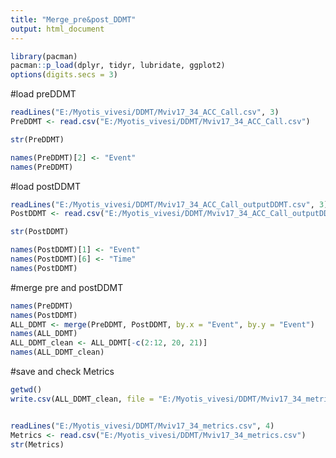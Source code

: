 ```yaml
---
title: "Merge_pre&post_DDMT"
output: html_document
---
```



```r
library(pacman)
pacman::p_load(dplyr, tidyr, lubridate, ggplot2)
options(digits.secs = 3)

```

#load preDDMT
``` r
readLines("E:/Myotis_vivesi/DDMT/Mviv17_34_ACC_Call.csv", 3)
PreDDMT <- read.csv("E:/Myotis_vivesi/DDMT/Mviv17_34_ACC_Call.csv")

str(PreDDMT)

names(PreDDMT)[2] <- "Event"
names(PreDDMT)
```

#load postDDMT
``` r
readLines("E:/Myotis_vivesi/DDMT/Mviv17_34_ACC_Call_outputDDMT.csv", 3)
PostDDMT <- read.csv("E:/Myotis_vivesi/DDMT/Mviv17_34_ACC_Call_outputDDMT.csv", sep = ";")

str(PostDDMT)

names(PostDDMT)[1] <- "Event"
names(PostDDMT)[6] <- "Time"
names(PostDDMT)
```

#merge pre and postDDMT
``` r
names(PreDDMT)
names(PostDDMT)
ALL_DDMT <- merge(PreDDMT, PostDDMT, by.x = "Event", by.y = "Event")
names(ALL_DDMT)
ALL_DDMT_clean <- ALL_DDMT[-c(2:12, 20, 21)]
names(ALL_DDMT_clean)
```

#save and check Metrics
``` r
getwd()
write.csv(ALL_DDMT_clean, file = "E:/Myotis_vivesi/DDMT/Mviv17_34_metrics.csv", row.names = FALSE)


readLines("E:/Myotis_vivesi/DDMT/Mviv17_34_metrics.csv", 4)
Metrics <- read.csv("E:/Myotis_vivesi/DDMT/Mviv17_34_metrics.csv")
str(Metrics)
```